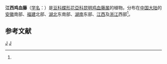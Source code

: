 {{Speciesbox
| taxon = Callerya kiangsiensis
| binomial_authority = (Z. Wei) Z. Wei & Pedley, 2010<ref name=sp2000>{{cite web |url=http://base.sp2000.cn/colchina_c13/show_species_details.php?name_code=362e9ecf-81b7-47cf-b4ad-b598f8d56fa2 |work=[[中国生物物种名录|中国生物物种名录]] |edition=2011版 |title=Callerya kiangsiensis (Z. Wei) Z. Wei & Pedley, 2010 |editor=[[王利松|王利松]] |date=2013-08-16 |accessdate=2016-05-01 |language=zh-hans |deadurl=yes |archiveurl=https://web.archive.org/web/20160603180510/http://base.sp2000.cn/colchina_c13/show_species_details.php?name_code=362e9ecf-81b7-47cf-b4ad-b598f8d56fa2 |archivedate=2016-06-03 }}</ref><ref>{{cite journal |journal=Fl. China. |issue=10 |page=184 |title=? |author=? }}</ref>
}}

'''江西鸡血藤'''（[[学名|学名]]：{{lang|la|'''''Callerya kiangsiensis'''''}}）是[[豆科|豆科]][[蝶形花亞科|蝶形花亞科]][[昆明鸡血藤属|昆明鸡血藤属]]的植物。分布在[[中国大陆|中国大陆]]的[[安徽|安徽]]南部、[[福建|福建]]北部、[[湖北|湖北]]东南部、[[湖南|湖南]]东部、[[江西|江西]]及[[浙江|浙江]]西部<ref name=sp2000 />。

== 参考文献 ==
{{reflist}}

{{植物小作品}}
{{Taxonbar}}
[[Category:昆明鸡血藤属|J]]
[[Category:_2010年描述的植物|J]]